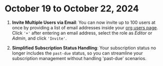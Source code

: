# October 19 to October 22, 2024

1. **Invite Multiple Users via Email**: You can now invite up to 100 users at once by providing a list of email addresses inside your [org users page](https://dashboard.vapi.ai/org/users). Click `'+'` after entering an email address, select the role as *Editor* or *Admin*, and click `'Invite'`.

2. **Simplified Subscription Status Handling**: Your subscription status no longer includes the `past-due` status, so you can streamline your subscription management without handling 'past-due' scenarios.